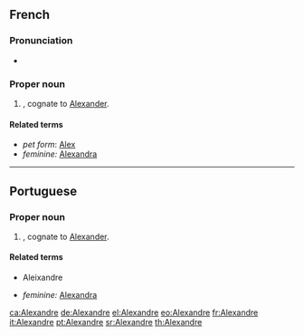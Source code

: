 ==French==

===Pronunciation===
* {{audio|Fr-Alexandre.ogg|audio}}

===Proper noun===
{{infl|fr|proper noun}}

# {{given name|male|lang=fr}}, cognate to [[Alexander]].

====Related terms====
* ''pet form'': [[Alex]]
* ''feminine:'' [[Alexandra]]

----

==Portuguese==

===Proper noun===
{{infl|pt|proper noun}}

# {{given name|male|lang=pt}}, cognate to [[Alexander]].

====Related terms====
* Aleixandre
<!--* ''pet form'': [[]] -->
* ''feminine:'' [[Alexandra]]

[[ca:Alexandre]]
[[de:Alexandre]]
[[el:Alexandre]]
[[eo:Alexandre]]
[[fr:Alexandre]]
[[it:Alexandre]]
[[pt:Alexandre]]
[[sr:Alexandre]]
[[th:Alexandre]]
